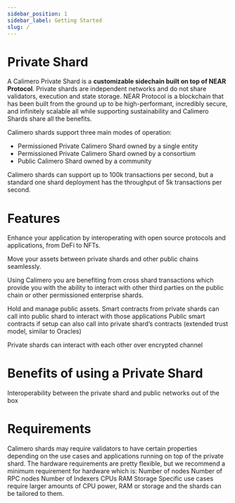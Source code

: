 ```yaml
---
sidebar_position: 1
sidebar_label: Getting Started
slug: /
---
```


# Private Shard
A Calimero Private Shard is a **customizable sidechain built on top of NEAR Protocol**. Private shards are independent networks and do not share validators, execution and state storage. NEAR Protocol is a blockchain that has been built from the ground up to be high-performant, incredibly secure, and infinitely scalable all while supporting sustainability and Calimero Shards share all the benefits.

Calimero shards support three main modes of operation:
- Permissioned Private Calimero Shard owned by a single entity
- Permissioned Private Calimero Shard owned by a consortium 
- Public Calimero Shard owned by a community

Calimero shards can support up to 100k transactions per second, but a standard one shard deployment has the throughput of 5k transactions per second.


# Features
Enhance your application by interoperating with open source protocols and applications, from DeFi to NFTs.

Move your assets between private shards and other public chains seamlessly.


Using Calimero you are benefiting from cross shard transactions which provide you with the ability to interact with other third parties on the public chain or other permissioned enterprise shards.


Hold and manage public assets.
Smart contracts from private shards can call into public shard to interact with those applications
Public smart contracts if setup can also call into private shard’s contracts (extended trust model, similar to Oracles)

Private shards can interact with each other over encrypted channel


# Benefits of using a Private Shard


Interoperability between the private shard and public networks out of the box



# Requirements​
Calimero shards may require validators to have certain properties depending on the use cases and applications running on top of the private shard.
The hardware requirements are pretty flexible, but we recommend a minimum requirement for hardware which is:
Number of nodes
Number of RPC nodes
Number of Indexers
CPUs
RAM
Storage 
Specific use cases require larger amounts of CPU power, RAM or storage and the shards can be tailored to them.

